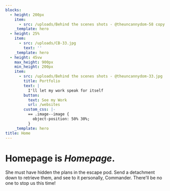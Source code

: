 ```yaml
---
blocks:
  - height: 200px
    item:
      - src: /uploads/Behind the scenes shots - @theuncannydom-58 copy.jpg
    _template: hero
  - height: 25%
    item:
      - src: /uploads/CB-33.jpg
        text: ''
    _template: hero
  - height: 45vw
    max_height: 900px
    min_height: 200px
    item:
      - src: /uploads/Behind the scenes shots - @theuncannydom-33.jpg
        title: Portfolio
        text: |
          I'll let my work speak for itself
        button:
          text: See my Work
          url: /websites
        custom_css: |-
          == .image--image {
            object-position: 50% 30%;
          }
    _template: hero
title: Home
---
```


# **Homepage** is *Homepage*.

She must have hidden the plans in the escape pod. Send a detachment down to retrieve them, and see to it personally, Commander. There'll be no one to stop us this time!
